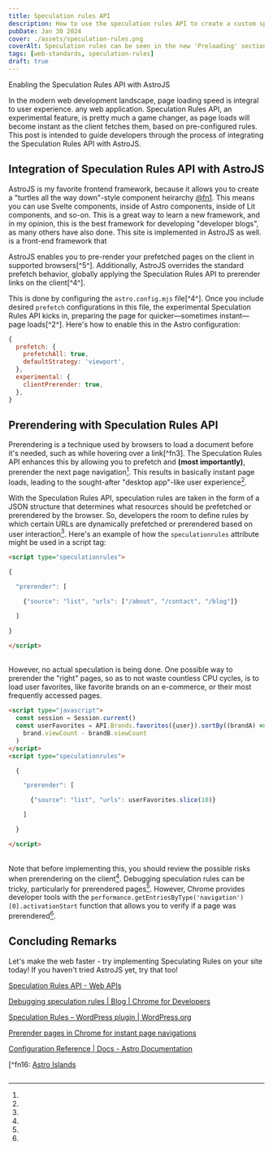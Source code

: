 ```yaml
---
title: Speculation rules API
description: How to use the speculation rules API to create a custom speculative parser for your website.
pubDate: Jan 30 2024
cover: ./assets/speculation-rules.png
coverAlt: Speculation rules can be seen in the new 'Preloading' section of Chrome Developer Tools
tags: [web-standards, speculation-rules]
draft: true
---
```


Enabling the Speculation Rules API with AstroJS

In the modern web development landscape, page loading speed is integral to user
experience. any web application. Speculation Rules API, an experimental feature,
is pretty much a game changer, as page loads will become instant as the client
fetches them, based on pre-configured rules. This post is intended to guide
developers through the process of integrating the Speculation Rules API with
AstroJS.

## Integration of Speculation Rules API with AstroJS

AstroJS is my favorite frontend framework, because it allows you to create a
"turtles all the way down"-style component heirarchy [@fn1](). This means you can
use Svelte components, inside of Astro components, inside of Lit components, and
so-on. This is a great way to learn a new framework, and in my opinion, this is
the best framework for developing "developer blogs", as many others have also
done. This site is implemented in AstroJS as well. is a front-end framework that

AstroJS enables you to pre-render your prefetched pages on the client in
supported browsers\[^5^\]. Additionally, AstroJS overrides the standard prefetch
behavior, globally applying the Speculation Rules API to prerender links on the
client\[^4^\].

This is done by configuring the `astro.config.mjs` file\[^4^\]. Once you include
desired `prefetch` configurations in this file, the experimental Speculation
Rules API kicks in, preparing the page for quicker—sometimes instant—page
loads\[^2^\]. Here's how to enable this in the Astro configuration:

```javascript
{
  prefetch: {
    prefetchAll: true,
    defaultStrategy: 'viewport',
  },
  experimental: {
    clientPrerender: true,
  },
}
```

## Prerendering with Speculation Rules API

Prerendering is a technique used by browsers to load a document before it's
needed, such as while hovering over a link\[^fn3]. The Speculation Rules API
enhances this by allowing you to prefetch and **(most importantly)**, prerender
the next page navigation[^fn2]. This results in basically instant page loads,
leading to the sought-after "desktop app"-like user experience[^fn2].

With the Speculation Rules API, speculation rules are taken in the form of a
JSON structure that determines what resources should be prefetched or
prerendered by the browser. So, developers the room to define rules by
which certain URLs are dynamically prefetched or prerendered based on user
interaction[^fn3]. Here's an example of how the `speculationrules` attribute
might be used in a script tag:

```html
<script type="speculationrules">

{

  "prerender": [

    {"source": "list", "urls": ["/about", "/contact", "/blog"]}

  ]

}

</script>
```

\
However, no actual speculation is being done. One possible way to prerender
the "right" pages, so as to not waste countless CPU cycles, is to load user
favorites, like favorite brands on an e-commerce, or their most frequently
accessed pages.

```html
<script type="javascript">
  const session = Session.current()
  const userFavorites = API.Brands.favorites({user}).sortBy((brandA) =>
    brand.viewCount - brandB.viewCount
  )
</script>
<script type="speculationrules">

  {

    "prerender": [

      {"source": "list", "urls": userFavorites.slice(10)}

    ]

  }

</script>
```
\
Note that before implementing this, you should review the possible risks when
prerendering on the client[^fn1]. Debugging speculation rules can be tricky,
particularly for prerendered pages[^fn2]. However, Chrome provides developer
tools with the `performance.getEntriesByType('navigation')[0].activationStart`
function that allows you to verify if a page was prerendered[^fn3].

## Concluding Remarks

Let's make the web faster - try implementing Speculating Rules on your site
today! If you haven't tried AstroJS yet, try that too!

[^fn1]:
[Speculation Rules API - Web APIs](https://developer.mozilla.org/docs/Web/API/Speculation_Rules_API)

[^fn2]:
[Debugging speculation rules | Blog | Chrome for Developers](https://developer.chrome.com/blog/debugging-speculation-rules/)

[^fn3]:
[Speculation Rules – WordPress plugin | WordPress.org](https://wordpress.org/plugins/speculation-rules/)

[^fn4]:
[Prerender pages in Chrome for instant page navigations](https://developer.chrome.com/docs/web-platform/prerender-pages)

[^fn5]:
[Configuration Reference | Docs - Astro Documentation](https://docs.astro.build/en/reference/configuration-reference/)

[^fn16:
 [Astro Islands](https://docs.astro.build/en/concepts/islands/)
```
